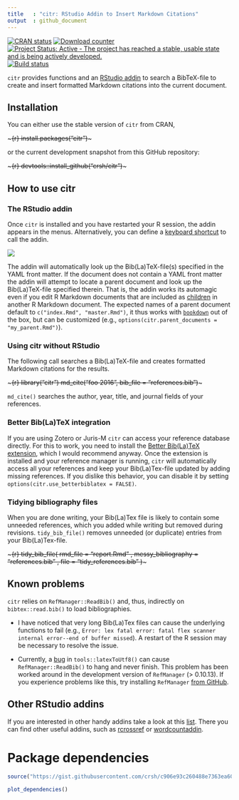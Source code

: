 ```yaml
---
title   : "citr: RStudio Addin to Insert Markdown Citations"
output  : github_document
---
```


[![CRAN status](http://www.r-pkg.org/badges/version/citr)](https://cran.r-project.org/package=citr) [![Download counter](http://cranlogs.r-pkg.org/badges/citr)](https://cran.r-project.org/package=citr)
[![Project Status: Active - The project has reached a stable, usable state and is being actively developed.](http://www.repostatus.org/badges/latest/active.svg)](http://www.repostatus.org/#active)
[![Build status](https://api.travis-ci.org/crsh/citr.svg?branch=master)](https://travis-ci.org/crsh/citr)

`citr` provides functions and an [RStudio addin](https://rstudio.github.io/rstudioaddins/) to search a BibTeX-file to create and insert formatted Markdown citations into the current document.

## Installation

You can either use the stable version of `citr` from CRAN,

~~~{r}
install.packages("citr")
~~~

or the current development snapshot from this GitHub repository:

~~~{r}
devtools::install_github("crsh/citr")
~~~


## How to use citr

### The RStudio addin

Once `citr` is installed and you have restarted your R session,  the addin appears in the menus.
Alternatively, you can define a [keyboard shortcut](https://rstudio.github.io/rstudioaddins/#keyboard-shorcuts) to call the addin.

![](tools/images/addin_demo.gif)

The addin will automatically look up the Bib(La)TeX-file(s) specified in the YAML front matter.
If the document does not contain a YAML front matter the addin will attempt to locate a parent document and look up the Bib(La)TeX-file specified therein.
That is, the addin works its automagic even if you edit R Markdown documents that are included as [children](http://yihui.name/knitr/demo/child/) in another R Markdown document.
The expected names of a parent document default to `c("index.Rmd", "master.Rmd")`, it thus works with [`bookdown`](https://bookdown.org/) out of the box, but can be customized (e.g., `options(citr.parent_documents = "my_parent.Rmd")`).


### Using citr without RStudio

The following call searches a Bib(La)TeX-file and creates formatted Markdown citations for the results.

~~~{r}
library("citr")
md_cite("foo 2016", bib_file = "references.bib")
~~~

`md_cite()` searches the author, year, title, and journal fields of your references.


### Better Bib(La)TeX integration
If you are using Zotero or Juris-M `citr` can access your reference database directly.
For this to work, you need to install the [Better Bib(La)TeX extension](https://github.com/retorquere/zotero-better-bibtex/wiki), which I would recommend anyway.
Once the extension is installed and your reference manager is running, `citr` will automatically access all your references and keep your Bib(La)Tex-file updated by adding missing references.
If you dislike this behavior, you can disable it by setting `options(citr.use_betterbiblatex = FALSE)`.


### Tidying bibliography files
When you are done writing, your Bib(La)Tex file is likely to contain some unneeded references, which you added while writing but removed during revisions.
`tidy_bib_file()` removes unneeded (or duplicate) entries from your Bib(La)Tex-file.

~~~{r}
tidy_bib_file(
  rmd_file = "report.Rmd"
  , messy_bibliography = "references.bib"
  , file = "tidy_references.bib"
)
~~~

## Known problems
`citr` relies on `RefManager::ReadBib()` and, thus, indirectly on `bibtex::read.bib()` to load bibliographies.

- I have noticed that very long Bib(La)Tex files can cause the underlying functions to fail (e.g., `Error: lex fatal error:
fatal flex scanner internal error--end of buffer missed`).
A restart of the R session may be necessary to resolve the issue.

- Currently, a [bug](https://github.com/mwmclean/RefManageR/issues/16) in `tools::latexToUtf8()` can cause `RefManager::ReadBib()` to hang and never finish.
This problem has been worked around in the development version of `RefManager` (> 0.10.13).
If you experience problems like this, try installing `RefManager` [from GitHub](https://github.com/mwmclean/RefManageR).

## Other RStudio addins

If you are interested in other handy addins take a look at this [list](https://github.com/daattali/addinslist#readme). There you can find other useful addins, such as [rcrossref](https://github.com/ropensci/rcrossref) or [wordcountaddin](https://github.com/benmarwick/wordcountaddin).

# Package dependencies

```r
source("https://gist.githubusercontent.com/crsh/c906e93c260488e7363ea606243057c2/raw/817a8b1304ee6b1b6b149c3e948d8a59550313bd/plot_dependencies.R")

plot_dependencies()
```

